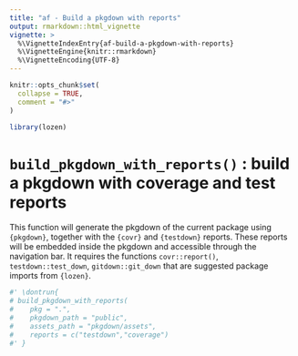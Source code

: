 ```yaml
---
title: "af - Build a pkgdown with reports"
output: rmarkdown::html_vignette
vignette: >
  %\VignetteIndexEntry{af-build-a-pkgdown-with-reports}
  %\VignetteEngine{knitr::rmarkdown}
  %\VignetteEncoding{UTF-8}
---
```


```r
knitr::opts_chunk$set(
  collapse = TRUE,
  comment = "#>"
)
```

```r
library(lozen)
```

<!-- WARNING - This vignette is generated by {fusen} from dev/flat_build_pkgdown_with_reports.Rmd: do not edit by hand -->

# `build_pkgdown_with_reports()` : build a pkgdown with coverage and test reports

This function will generate the pkgdown of the current package using `{pkgdown}`, together with the `{covr}` and `{testdown}` reports. These reports will be embedded inside the pkgdown and accessible through the navigation bar. It requires the functions `covr::report()`, `testdown::test_down`, `gitdown::git_down` that are suggested package imports from `{lozen}`.


```r
#' \dontrun{
# build_pkgdown_with_reports(
#    pkg = ".",
#    pkgdown_path = "public",
#    assets_path = "pkgdown/assets",
#    reports = c("testdown","coverage")
#' }
```

